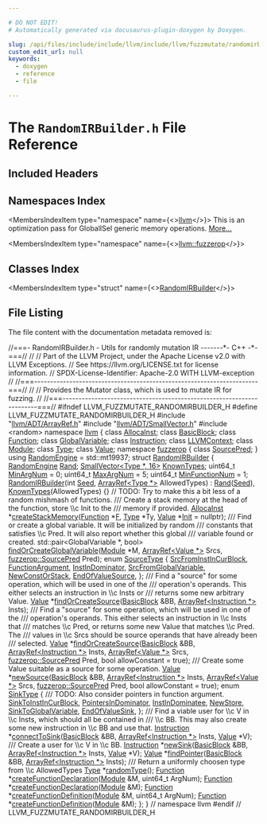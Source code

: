 ```yaml
---

# DO NOT EDIT!
# Automatically generated via docusaurus-plugin-doxygen by Doxygen.

slug: /api/files/include/include/llvm/include/llvm/fuzzmutate/randomirbuilder-h
custom_edit_url: null
keywords:
  - doxygen
  - reference
  - file

---
```





# The `RandomIRBuilder.h` File Reference

<DoxygenPage pluginConfig={pluginConfig}>



## Included Headers

<IncludesList>
<IncludesListItem
  filePath="llvm/ADT/ArrayRef.h"
  permalink="/docs/api/files/include/include/llvm/include/llvm/adt/arrayref-h"
  isLocal="true" />
<IncludesListItem
  filePath="llvm/ADT/SmallVector.h"
  permalink="/docs/api/files/include/include/llvm/include/llvm/adt/smallvector-h"
  isLocal="true" />
<IncludesListItem
  filePath="random"
  permalink=""
  isLocal="false" />
</IncludesList>

## Namespaces Index

<MembersIndex>

<MembersIndexItem
  type="namespace"
  name={<><a href="/docs/api/namespaces/llvm">llvm</a></>}>
This is an optimization pass for GlobalISel generic memory operations. <a href="/docs/api/namespaces/llvm/#details">More...</a>
</MembersIndexItem>

<MembersIndexItem
  type="namespace"
  name={<><a href="/docs/api/namespaces/llvm/fuzzerop">llvm::fuzzerop</a></>}>
</MembersIndexItem>

</MembersIndex>

## Classes Index

<MembersIndex>

<MembersIndexItem
  type="struct"
  name={<><a href="/docs/api/structs/llvm/randomirbuilder">RandomIRBuilder</a></>}>
</MembersIndexItem>

</MembersIndex>


## File Listing

The file content with the documentation metadata removed is:

<ProgramListing>

<Link id="l00001" /><CodeLine lineNumber="1"><Highlight kind="comment">//===- RandomIRBuilder.h - Utils for randomly mutation IR -------&#42;- C++ -&#42;-===//</Highlight><Highlight kind="normal"></Highlight></CodeLine>
<Link id="l00002" /><CodeLine lineNumber="2"><Highlight kind="normal"></Highlight><Highlight kind="comment">//</Highlight><Highlight kind="normal"></Highlight></CodeLine>
<Link id="l00003" /><CodeLine lineNumber="3"><Highlight kind="normal"></Highlight><Highlight kind="comment">// Part of the LLVM Project, under the Apache License v2.0 with LLVM Exceptions.</Highlight><Highlight kind="normal"></Highlight></CodeLine>
<Link id="l00004" /><CodeLine lineNumber="4"><Highlight kind="normal"></Highlight><Highlight kind="comment">// See https://llvm.org/LICENSE.txt for license information.</Highlight><Highlight kind="normal"></Highlight></CodeLine>
<Link id="l00005" /><CodeLine lineNumber="5"><Highlight kind="normal"></Highlight><Highlight kind="comment">// SPDX-License-Identifier: Apache-2.0 WITH LLVM-exception</Highlight><Highlight kind="normal"></Highlight></CodeLine>
<Link id="l00006" /><CodeLine lineNumber="6"><Highlight kind="normal"></Highlight><Highlight kind="comment">//</Highlight><Highlight kind="normal"></Highlight></CodeLine>
<Link id="l00007" /><CodeLine lineNumber="7"><Highlight kind="normal"></Highlight><Highlight kind="comment">//===----------------------------------------------------------------------===//</Highlight><Highlight kind="normal"></Highlight></CodeLine>
<Link id="l00008" /><CodeLine lineNumber="8"><Highlight kind="normal"></Highlight><Highlight kind="comment">//</Highlight><Highlight kind="normal"></Highlight></CodeLine>
<Link id="l00009" /><CodeLine lineNumber="9"><Highlight kind="normal"></Highlight><Highlight kind="comment">// Provides the Mutator class, which is used to mutate IR for fuzzing.</Highlight><Highlight kind="normal"></Highlight></CodeLine>
<Link id="l00010" /><CodeLine lineNumber="10"><Highlight kind="normal"></Highlight><Highlight kind="comment">//</Highlight><Highlight kind="normal"></Highlight></CodeLine>
<Link id="l00011" /><CodeLine lineNumber="11"><Highlight kind="normal"></Highlight><Highlight kind="comment">//===----------------------------------------------------------------------===//</Highlight><Highlight kind="normal"></Highlight></CodeLine>
<Link id="l00012" /><CodeLine lineNumber="12"><Highlight kind="normal"></Highlight></CodeLine>
<Link id="l00013" /><CodeLine lineNumber="13"><Highlight kind="normal"></Highlight><Highlight kind="preprocessor">#ifndef LLVM&#95;FUZZMUTATE&#95;RANDOMIRBUILDER&#95;H</Highlight><Highlight kind="normal"></Highlight></CodeLine>
<Link id="l00014" /><CodeLine lineNumber="14"><Highlight kind="normal"></Highlight><Highlight kind="preprocessor">#define LLVM&#95;FUZZMUTATE&#95;RANDOMIRBUILDER&#95;H</Highlight><Highlight kind="normal"></Highlight></CodeLine>
<Link id="l00015" /><CodeLine lineNumber="15"><Highlight kind="normal"></Highlight></CodeLine>
<Link id="l00016" /><CodeLine lineNumber="16"><Highlight kind="normal"></Highlight><Highlight kind="preprocessor">#include &quot;<a href="/docs/api/files/include/include/llvm/include/llvm/adt/arrayref-h">llvm/ADT/ArrayRef.h</a>&quot;</Highlight><Highlight kind="normal"></Highlight></CodeLine>
<Link id="l00017" /><CodeLine lineNumber="17"><Highlight kind="normal"></Highlight><Highlight kind="preprocessor">#include &quot;<a href="/docs/api/files/include/include/llvm/include/llvm/adt/smallvector-h">llvm/ADT/SmallVector.h</a>&quot;</Highlight><Highlight kind="normal"></Highlight></CodeLine>
<Link id="l00018" /><CodeLine lineNumber="18"><Highlight kind="normal"></Highlight><Highlight kind="preprocessor">#include &lt;random&gt;</Highlight><Highlight kind="normal"></Highlight></CodeLine>
<Link id="l00019" /><CodeLine lineNumber="19"><Highlight kind="normal"></Highlight></CodeLine>
<Link id="l00020" /><CodeLine lineNumber="20"><Highlight kind="normal"></Highlight><Highlight kind="keyword">namespace </Highlight><Highlight kind="normal"><a href="/docs/api/namespaces/llvm">llvm</a> &#123;</Highlight></CodeLine>
<Link id="l00021" /><CodeLine lineNumber="21"><Highlight kind="normal"></Highlight><Highlight kind="keyword">class </Highlight><Highlight kind="normal"><a href="/docs/api/classes/llvm/allocainst">AllocaInst</a>;</Highlight></CodeLine>
<Link id="l00022" /><CodeLine lineNumber="22"><Highlight kind="normal"></Highlight><Highlight kind="keyword">class </Highlight><Highlight kind="normal"><a href="/docs/api/classes/llvm/basicblock">BasicBlock</a>;</Highlight></CodeLine>
<Link id="l00023" /><CodeLine lineNumber="23"><Highlight kind="normal"></Highlight><Highlight kind="keyword">class </Highlight><Highlight kind="normal"><a href="/docs/api/classes/llvm/function">Function</a>;</Highlight></CodeLine>
<Link id="l00024" /><CodeLine lineNumber="24"><Highlight kind="normal"></Highlight><Highlight kind="keyword">class </Highlight><Highlight kind="normal"><a href="/docs/api/classes/llvm/globalvariable">GlobalVariable</a>;</Highlight></CodeLine>
<Link id="l00025" /><CodeLine lineNumber="25"><Highlight kind="normal"></Highlight><Highlight kind="keyword">class </Highlight><Highlight kind="normal"><a href="/docs/api/classes/llvm/instruction">Instruction</a>;</Highlight></CodeLine>
<Link id="l00026" /><CodeLine lineNumber="26"><Highlight kind="normal"></Highlight><Highlight kind="keyword">class </Highlight><Highlight kind="normal"><a href="/docs/api/classes/llvm/llvmcontext">LLVMContext</a>;</Highlight></CodeLine>
<Link id="l00027" /><CodeLine lineNumber="27"><Highlight kind="normal"></Highlight><Highlight kind="keyword">class </Highlight><Highlight kind="normal"><a href="/docs/api/classes/llvm/module">Module</a>;</Highlight></CodeLine>
<Link id="l00028" /><CodeLine lineNumber="28"><Highlight kind="normal"></Highlight><Highlight kind="keyword">class </Highlight><Highlight kind="normal"><a href="/docs/api/classes/llvm/type">Type</a>;</Highlight></CodeLine>
<Link id="l00029" /><CodeLine lineNumber="29"><Highlight kind="normal"></Highlight><Highlight kind="keyword">class </Highlight><Highlight kind="normal"><a href="/docs/api/classes/llvm/value">Value</a>;</Highlight></CodeLine>
<Link id="l00030" /><CodeLine lineNumber="30"><Highlight kind="normal"></Highlight></CodeLine>
<Link id="l00031" /><CodeLine lineNumber="31"><Highlight kind="normal"></Highlight><Highlight kind="keyword">namespace </Highlight><Highlight kind="normal"><a href="/docs/api/namespaces/llvm/fuzzerop">fuzzerop</a> &#123;</Highlight></CodeLine>
<Link id="l00032" /><CodeLine lineNumber="32"><Highlight kind="normal"></Highlight><Highlight kind="keyword">class </Highlight><Highlight kind="normal"><a href="/docs/api/classes/llvm/fuzzerop/sourcepred">SourcePred</a>;</Highlight></CodeLine>
<Link id="l00033" /><CodeLine lineNumber="33"><Highlight kind="normal">&#125;</Highlight></CodeLine>
<Link id="l00034" /><CodeLine lineNumber="34"><Highlight kind="normal"></Highlight></CodeLine>
<Link id="l00035" /><CodeLine lineNumber="35" lineLink="/docs/api/namespaces/llvm/#a8160fd650436368290f5722231f731fd"><Highlight kind="normal"></Highlight><Highlight kind="keyword">using </Highlight><Highlight kind="normal"><a href="/docs/api/namespaces/llvm/#a8160fd650436368290f5722231f731fd">RandomEngine</a> = std::mt19937;</Highlight></CodeLine>
<Link id="l00036" /><CodeLine lineNumber="36"><Highlight kind="normal"></Highlight></CodeLine>
<Link id="l00037" /><CodeLine lineNumber="37" lineLink="/docs/api/structs/llvm/randomirbuilder"><Highlight kind="normal"></Highlight><Highlight kind="keyword">struct </Highlight><Highlight kind="normal"><a href="/docs/api/structs/llvm/randomirbuilder/#a41c54af34530c5d13465a26a69df00d2">RandomIRBuilder</a> &#123;</Highlight></CodeLine>
<Link id="l00038" /><CodeLine lineNumber="38" lineLink="/docs/api/structs/llvm/randomirbuilder/#a01056e939ac37a0452cd1992ff8005ef"><Highlight kind="normal">  <a href="/docs/api/namespaces/llvm/#a8160fd650436368290f5722231f731fd">RandomEngine</a> <a href="/docs/api/structs/llvm/randomirbuilder/#a01056e939ac37a0452cd1992ff8005ef">Rand</a>;</Highlight></CodeLine>
<Link id="l00039" /><CodeLine lineNumber="39" lineLink="/docs/api/structs/llvm/randomirbuilder/#a2b95175df9fb4eb569d18aec29c82159"><Highlight kind="normal">  <a href="/docs/api/classes/llvm/smallvector">SmallVector&lt;Type &#42;, 16&gt;</a> <a href="/docs/api/structs/llvm/randomirbuilder/#a2b95175df9fb4eb569d18aec29c82159">KnownTypes</a>;</Highlight></CodeLine>
<Link id="l00040" /><CodeLine lineNumber="40"><Highlight kind="normal"></Highlight></CodeLine>
<Link id="l00041" /><CodeLine lineNumber="41" lineLink="/docs/api/structs/llvm/randomirbuilder/#ae28ff8b1137dd062a8f23d7554631838"><Highlight kind="normal">  uint64&#95;t <a href="/docs/api/structs/llvm/randomirbuilder/#ae28ff8b1137dd062a8f23d7554631838">MinArgNum</a> = 0;</Highlight></CodeLine>
<Link id="l00042" /><CodeLine lineNumber="42" lineLink="/docs/api/structs/llvm/randomirbuilder/#abcdead6726c7a77ef991c020a0699eaa"><Highlight kind="normal">  uint64&#95;t <a href="/docs/api/structs/llvm/randomirbuilder/#abcdead6726c7a77ef991c020a0699eaa">MaxArgNum</a> = 5;</Highlight></CodeLine>
<Link id="l00043" /><CodeLine lineNumber="43" lineLink="/docs/api/structs/llvm/randomirbuilder/#a19a79375c427ba944afadf6c14314cbf"><Highlight kind="normal">  uint64&#95;t <a href="/docs/api/structs/llvm/randomirbuilder/#a19a79375c427ba944afadf6c14314cbf">MinFunctionNum</a> = 1;</Highlight></CodeLine>
<Link id="l00044" /><CodeLine lineNumber="44"><Highlight kind="normal"></Highlight></CodeLine>
<Link id="l00045" /><CodeLine lineNumber="45" lineLink="/docs/api/structs/llvm/randomirbuilder/#a41c54af34530c5d13465a26a69df00d2"><Highlight kind="normal">  <a href="/docs/api/structs/llvm/randomirbuilder/#a41c54af34530c5d13465a26a69df00d2">RandomIRBuilder</a>(</Highlight><Highlight kind="keywordtype">int</Highlight><Highlight kind="normal"> <a href="/docs/api/files/lib/lib/support/randomnumbergenerator-cpp/#a0c7bb0b4761ae4c3f875fb9b0a235a93">Seed</a>, <a href="/docs/api/classes/llvm/arrayref">ArrayRef&lt;Type &#42;&gt;</a> AllowedTypes)</Highlight></CodeLine>
<Link id="l00046" /><CodeLine lineNumber="46"><Highlight kind="normal">      : <a href="/docs/api/structs/llvm/randomirbuilder/#a01056e939ac37a0452cd1992ff8005ef">Rand</a>(<a href="/docs/api/files/lib/lib/support/randomnumbergenerator-cpp/#a0c7bb0b4761ae4c3f875fb9b0a235a93">Seed</a>), <a href="/docs/api/structs/llvm/randomirbuilder/#a2b95175df9fb4eb569d18aec29c82159">KnownTypes</a>(AllowedTypes) &#123;&#125;</Highlight></CodeLine>
<Link id="l00047" /><CodeLine lineNumber="47"><Highlight kind="normal"></Highlight></CodeLine>
<Link id="l00048" /><CodeLine lineNumber="48"><Highlight kind="normal">  </Highlight><Highlight kind="comment">// TODO: Try to make this a bit less of a random mishmash of functions.</Highlight><Highlight kind="normal"></Highlight></CodeLine>
<Link id="l00049" /><CodeLine lineNumber="49"><Highlight kind="normal"></Highlight><Highlight kind="comment"></Highlight></CodeLine>
<Link id="l00050" /><CodeLine lineNumber="50"><Highlight kind="comment">  /// Create a stack memory at the head of the function, store \\c Init to the</Highlight></CodeLine>
<Link id="l00051" /><CodeLine lineNumber="51"><Highlight kind="comment">  /// memory if provided.</Highlight><Highlight kind="normal"></Highlight></CodeLine>
<Link id="l00052" /><CodeLine lineNumber="52"><Highlight kind="normal">  <a href="/docs/api/classes/llvm/allocainst">AllocaInst</a> &#42;<a href="/docs/api/structs/llvm/randomirbuilder/#a50ee598578572bbfadfb9279f650cdd7">createStackMemory</a>(<a href="/docs/api/classes/llvm/function">Function</a> &#42;<a href="/docs/api/files/lib/lib/support/md5-cpp/#a96d73bbd7af15cb1fc38c3f4a3bd82e9">F</a>, <a href="/docs/api/classes/llvm/type">Type</a> &#42;Ty, <a href="/docs/api/classes/llvm/value">Value</a> &#42;<a href="/docs/api/classes/llvm/init">Init</a> = </Highlight><Highlight kind="keyword">nullptr</Highlight><Highlight kind="normal">);</Highlight><Highlight kind="comment"></Highlight></CodeLine>
<Link id="l00053" /><CodeLine lineNumber="53"><Highlight kind="comment">  /// Find or create a global variable. It will be initialized by random</Highlight></CodeLine>
<Link id="l00054" /><CodeLine lineNumber="54"><Highlight kind="comment">  /// constants that satisfies \\c Pred. It will also report whether this global</Highlight></CodeLine>
<Link id="l00055" /><CodeLine lineNumber="55"><Highlight kind="comment">  /// variable found or created.</Highlight><Highlight kind="normal"></Highlight></CodeLine>
<Link id="l00056" /><CodeLine lineNumber="56"><Highlight kind="normal">  std::pair&lt;GlobalVariable &#42;, bool&gt;</Highlight></CodeLine>
<Link id="l00057" /><CodeLine lineNumber="57"><Highlight kind="normal">  <a href="/docs/api/structs/llvm/randomirbuilder/#a45a66620cecb92a4ffdc36042859c575">findOrCreateGlobalVariable</a>(<a href="/docs/api/classes/llvm/module">Module</a> &#42;M, <a href="/docs/api/classes/llvm/arrayref">ArrayRef&lt;Value &#42;&gt;</a> Srcs,</Highlight></CodeLine>
<Link id="l00058" /><CodeLine lineNumber="58"><Highlight kind="normal">                             <a href="/docs/api/classes/llvm/fuzzerop/sourcepred">fuzzerop::SourcePred</a> Pred);</Highlight></CodeLine>
<Link id="l00059" /><CodeLine lineNumber="59" lineLink="/docs/api/structs/llvm/randomirbuilder/#afc8fc540b727697fd76b8fec899237cc"><Highlight kind="normal">  </Highlight><Highlight kind="keyword">enum</Highlight><Highlight kind="normal"> <a href="/docs/api/structs/llvm/randomirbuilder/#afc8fc540b727697fd76b8fec899237cc">SourceType</a> &#123;</Highlight></CodeLine>
<Link id="l00060" /><CodeLine lineNumber="60" lineLink="/docs/api/structs/llvm/randomirbuilder/#afc8fc540b727697fd76b8fec899237cca810b2bd5bed5da88982ee7a2ff81d9e6"><Highlight kind="normal">    <a href="/docs/api/structs/llvm/randomirbuilder/#afc8fc540b727697fd76b8fec899237cca810b2bd5bed5da88982ee7a2ff81d9e6">SrcFromInstInCurBlock</a>,</Highlight></CodeLine>
<Link id="l00061" /><CodeLine lineNumber="61" lineLink="/docs/api/structs/llvm/randomirbuilder/#afc8fc540b727697fd76b8fec899237cca0a9098057aeb2f738bff9e305777bb34"><Highlight kind="normal">    <a href="/docs/api/structs/llvm/randomirbuilder/#afc8fc540b727697fd76b8fec899237cca0a9098057aeb2f738bff9e305777bb34">FunctionArgument</a>,</Highlight></CodeLine>
<Link id="l00062" /><CodeLine lineNumber="62" lineLink="/docs/api/structs/llvm/randomirbuilder/#afc8fc540b727697fd76b8fec899237cca2d9ebfb9a11cc816e7f870a4c62a830c"><Highlight kind="normal">    <a href="/docs/api/structs/llvm/randomirbuilder/#afc8fc540b727697fd76b8fec899237cca2d9ebfb9a11cc816e7f870a4c62a830c">InstInDominator</a>,</Highlight></CodeLine>
<Link id="l00063" /><CodeLine lineNumber="63" lineLink="/docs/api/structs/llvm/randomirbuilder/#afc8fc540b727697fd76b8fec899237ccaeb5c43a6fff8e66f2d4c7b57cd529cb5"><Highlight kind="normal">    <a href="/docs/api/structs/llvm/randomirbuilder/#afc8fc540b727697fd76b8fec899237ccaeb5c43a6fff8e66f2d4c7b57cd529cb5">SrcFromGlobalVariable</a>,</Highlight></CodeLine>
<Link id="l00064" /><CodeLine lineNumber="64" lineLink="/docs/api/structs/llvm/randomirbuilder/#afc8fc540b727697fd76b8fec899237cca51d1677574dfb35d07d7c8101ace27e3"><Highlight kind="normal">    <a href="/docs/api/structs/llvm/randomirbuilder/#afc8fc540b727697fd76b8fec899237cca51d1677574dfb35d07d7c8101ace27e3">NewConstOrStack</a>,</Highlight></CodeLine>
<Link id="l00065" /><CodeLine lineNumber="65" lineLink="/docs/api/structs/llvm/randomirbuilder/#afc8fc540b727697fd76b8fec899237ccaf1c63139722b2158137dd19c51dfffe9"><Highlight kind="normal">    <a href="/docs/api/structs/llvm/randomirbuilder/#afc8fc540b727697fd76b8fec899237ccaf1c63139722b2158137dd19c51dfffe9">EndOfValueSource</a>,</Highlight></CodeLine>
<Link id="l00066" /><CodeLine lineNumber="66"><Highlight kind="normal">  &#125;;</Highlight><Highlight kind="comment"></Highlight></CodeLine>
<Link id="l00067" /><CodeLine lineNumber="67"><Highlight kind="comment">  /// Find a &quot;source&quot; for some operation, which will be used in one of the</Highlight></CodeLine>
<Link id="l00068" /><CodeLine lineNumber="68"><Highlight kind="comment">  /// operation&#39;s operands. This either selects an instruction in \\c Insts or</Highlight></CodeLine>
<Link id="l00069" /><CodeLine lineNumber="69"><Highlight kind="comment">  /// returns some new arbitrary Value.</Highlight><Highlight kind="normal"></Highlight></CodeLine>
<Link id="l00070" /><CodeLine lineNumber="70"><Highlight kind="normal">  <a href="/docs/api/classes/llvm/value">Value</a> &#42;<a href="/docs/api/structs/llvm/randomirbuilder/#a47a923aecde90d3d6e66e00bab23318d">findOrCreateSource</a>(<a href="/docs/api/classes/llvm/basicblock">BasicBlock</a> &amp;BB, <a href="/docs/api/classes/llvm/arrayref">ArrayRef&lt;Instruction &#42;&gt;</a> Insts);</Highlight><Highlight kind="comment"></Highlight></CodeLine>
<Link id="l00071" /><CodeLine lineNumber="71"><Highlight kind="comment">  /// Find a &quot;source&quot; for some operation, which will be used in one of the</Highlight></CodeLine>
<Link id="l00072" /><CodeLine lineNumber="72"><Highlight kind="comment">  /// operation&#39;s operands. This either selects an instruction in \\c Insts that</Highlight></CodeLine>
<Link id="l00073" /><CodeLine lineNumber="73"><Highlight kind="comment">  /// matches \\c Pred, or returns some new Value that matches \\c Pred. The</Highlight></CodeLine>
<Link id="l00074" /><CodeLine lineNumber="74"><Highlight kind="comment">  /// values in \\c Srcs should be source operands that have already been</Highlight></CodeLine>
<Link id="l00075" /><CodeLine lineNumber="75"><Highlight kind="comment">  /// selected.</Highlight><Highlight kind="normal"></Highlight></CodeLine>
<Link id="l00076" /><CodeLine lineNumber="76"><Highlight kind="normal">  <a href="/docs/api/classes/llvm/value">Value</a> &#42;<a href="/docs/api/structs/llvm/randomirbuilder/#a47a923aecde90d3d6e66e00bab23318d">findOrCreateSource</a>(<a href="/docs/api/classes/llvm/basicblock">BasicBlock</a> &amp;BB, <a href="/docs/api/classes/llvm/arrayref">ArrayRef&lt;Instruction &#42;&gt;</a> Insts,</Highlight></CodeLine>
<Link id="l00077" /><CodeLine lineNumber="77"><Highlight kind="normal">                            <a href="/docs/api/classes/llvm/arrayref">ArrayRef&lt;Value &#42;&gt;</a> Srcs, <a href="/docs/api/classes/llvm/fuzzerop/sourcepred">fuzzerop::SourcePred</a> Pred,</Highlight></CodeLine>
<Link id="l00078" /><CodeLine lineNumber="78"><Highlight kind="normal">                            </Highlight><Highlight kind="keywordtype">bool</Highlight><Highlight kind="normal"> allowConstant = </Highlight><Highlight kind="keyword">true</Highlight><Highlight kind="normal">);</Highlight><Highlight kind="comment"></Highlight></CodeLine>
<Link id="l00079" /><CodeLine lineNumber="79"><Highlight kind="comment">  /// Create some Value suitable as a source for some operation.</Highlight><Highlight kind="normal"></Highlight></CodeLine>
<Link id="l00080" /><CodeLine lineNumber="80"><Highlight kind="normal">  <a href="/docs/api/classes/llvm/value">Value</a> &#42;<a href="/docs/api/structs/llvm/randomirbuilder/#a8b569b7040c15c2e2233b3064caa8f4f">newSource</a>(<a href="/docs/api/classes/llvm/basicblock">BasicBlock</a> &amp;BB, <a href="/docs/api/classes/llvm/arrayref">ArrayRef&lt;Instruction &#42;&gt;</a> Insts,</Highlight></CodeLine>
<Link id="l00081" /><CodeLine lineNumber="81"><Highlight kind="normal">                   <a href="/docs/api/classes/llvm/arrayref">ArrayRef&lt;Value &#42;&gt;</a> Srcs, <a href="/docs/api/classes/llvm/fuzzerop/sourcepred">fuzzerop::SourcePred</a> Pred,</Highlight></CodeLine>
<Link id="l00082" /><CodeLine lineNumber="82"><Highlight kind="normal">                   </Highlight><Highlight kind="keywordtype">bool</Highlight><Highlight kind="normal"> allowConstant = </Highlight><Highlight kind="keyword">true</Highlight><Highlight kind="normal">);</Highlight></CodeLine>
<Link id="l00083" /><CodeLine lineNumber="83"><Highlight kind="normal"></Highlight></CodeLine>
<Link id="l00084" /><CodeLine lineNumber="84" lineLink="/docs/api/structs/llvm/randomirbuilder/#ab56a2db639492477ac49bd3305c83ecb"><Highlight kind="normal">  </Highlight><Highlight kind="keyword">enum</Highlight><Highlight kind="normal"> <a href="/docs/api/structs/llvm/randomirbuilder/#ab56a2db639492477ac49bd3305c83ecb">SinkType</a> &#123;</Highlight><Highlight kind="comment"></Highlight></CodeLine>
<Link id="l00085" /><CodeLine lineNumber="85"><Highlight kind="comment">    /// TODO: Also consider pointers in function argument.</Highlight><Highlight kind="normal"></Highlight></CodeLine>
<Link id="l00086" /><CodeLine lineNumber="86" lineLink="/docs/api/structs/llvm/randomirbuilder/#ab56a2db639492477ac49bd3305c83ecba27a2b4f186aa1ae115c6876ec840956e"><Highlight kind="normal">    <a href="/docs/api/structs/llvm/randomirbuilder/#ab56a2db639492477ac49bd3305c83ecba27a2b4f186aa1ae115c6876ec840956e">SinkToInstInCurBlock</a>,</Highlight></CodeLine>
<Link id="l00087" /><CodeLine lineNumber="87" lineLink="/docs/api/structs/llvm/randomirbuilder/#ab56a2db639492477ac49bd3305c83ecba26163bf801aec5cdabb9ea9023e29939"><Highlight kind="normal">    <a href="/docs/api/structs/llvm/randomirbuilder/#ab56a2db639492477ac49bd3305c83ecba26163bf801aec5cdabb9ea9023e29939">PointersInDominator</a>,</Highlight></CodeLine>
<Link id="l00088" /><CodeLine lineNumber="88" lineLink="/docs/api/structs/llvm/randomirbuilder/#ab56a2db639492477ac49bd3305c83ecba3ffee30a398eb75e961c4f2a66727dcf"><Highlight kind="normal">    <a href="/docs/api/structs/llvm/randomirbuilder/#ab56a2db639492477ac49bd3305c83ecba3ffee30a398eb75e961c4f2a66727dcf">InstInDominatee</a>,</Highlight></CodeLine>
<Link id="l00089" /><CodeLine lineNumber="89" lineLink="/docs/api/structs/llvm/randomirbuilder/#ab56a2db639492477ac49bd3305c83ecba0311270301d33de763eb4efccd957f63"><Highlight kind="normal">    <a href="/docs/api/structs/llvm/randomirbuilder/#ab56a2db639492477ac49bd3305c83ecba0311270301d33de763eb4efccd957f63">NewStore</a>,</Highlight></CodeLine>
<Link id="l00090" /><CodeLine lineNumber="90" lineLink="/docs/api/structs/llvm/randomirbuilder/#ab56a2db639492477ac49bd3305c83ecba88b3b2f3449155ee8bdcc40f53eb5576"><Highlight kind="normal">    <a href="/docs/api/structs/llvm/randomirbuilder/#ab56a2db639492477ac49bd3305c83ecba88b3b2f3449155ee8bdcc40f53eb5576">SinkToGlobalVariable</a>,</Highlight></CodeLine>
<Link id="l00091" /><CodeLine lineNumber="91" lineLink="/docs/api/structs/llvm/randomirbuilder/#ab56a2db639492477ac49bd3305c83ecba004a89faafc5f4a30e987ba67d775540"><Highlight kind="normal">    <a href="/docs/api/structs/llvm/randomirbuilder/#ab56a2db639492477ac49bd3305c83ecba004a89faafc5f4a30e987ba67d775540">EndOfValueSink</a>,</Highlight></CodeLine>
<Link id="l00092" /><CodeLine lineNumber="92"><Highlight kind="normal">  &#125;;</Highlight><Highlight kind="comment"></Highlight></CodeLine>
<Link id="l00093" /><CodeLine lineNumber="93"><Highlight kind="comment">  /// Find a viable user for \\c V in \\c Insts, which should all be contained in</Highlight></CodeLine>
<Link id="l00094" /><CodeLine lineNumber="94"><Highlight kind="comment">  /// \\c BB. This may also create some new instruction in \\c BB and use that.</Highlight><Highlight kind="normal"></Highlight></CodeLine>
<Link id="l00095" /><CodeLine lineNumber="95"><Highlight kind="normal">  <a href="/docs/api/classes/llvm/instruction">Instruction</a> &#42;<a href="/docs/api/structs/llvm/randomirbuilder/#a993771e7c58c60044cbc4c57f689406e">connectToSink</a>(<a href="/docs/api/classes/llvm/basicblock">BasicBlock</a> &amp;BB, <a href="/docs/api/classes/llvm/arrayref">ArrayRef&lt;Instruction &#42;&gt;</a> Insts,</Highlight></CodeLine>
<Link id="l00096" /><CodeLine lineNumber="96"><Highlight kind="normal">                             <a href="/docs/api/classes/llvm/value">Value</a> &#42;V);</Highlight><Highlight kind="comment"></Highlight></CodeLine>
<Link id="l00097" /><CodeLine lineNumber="97"><Highlight kind="comment">  /// Create a user for \\c V in \\c BB.</Highlight><Highlight kind="normal"></Highlight></CodeLine>
<Link id="l00098" /><CodeLine lineNumber="98"><Highlight kind="normal">  <a href="/docs/api/classes/llvm/instruction">Instruction</a> &#42;<a href="/docs/api/structs/llvm/randomirbuilder/#a679d0966b3083f647af785f24936d3d9">newSink</a>(<a href="/docs/api/classes/llvm/basicblock">BasicBlock</a> &amp;BB, <a href="/docs/api/classes/llvm/arrayref">ArrayRef&lt;Instruction &#42;&gt;</a> Insts, <a href="/docs/api/classes/llvm/value">Value</a> &#42;V);</Highlight></CodeLine>
<Link id="l00099" /><CodeLine lineNumber="99"><Highlight kind="normal">  <a href="/docs/api/classes/llvm/value">Value</a> &#42;<a href="/docs/api/structs/llvm/randomirbuilder/#adc37df924da7f46c47c5f04d20d52c3e">findPointer</a>(<a href="/docs/api/classes/llvm/basicblock">BasicBlock</a> &amp;BB, <a href="/docs/api/classes/llvm/arrayref">ArrayRef&lt;Instruction &#42;&gt;</a> Insts);</Highlight><Highlight kind="comment"></Highlight></CodeLine>
<Link id="l00100" /><CodeLine lineNumber="100"><Highlight kind="comment">  /// Return a uniformly choosen type from \\c AllowedTypes</Highlight><Highlight kind="normal"></Highlight></CodeLine>
<Link id="l00101" /><CodeLine lineNumber="101"><Highlight kind="normal">  <a href="/docs/api/classes/llvm/type">Type</a> &#42;<a href="/docs/api/structs/llvm/randomirbuilder/#afde61f758ce6c73015640b4cf6087a76">randomType</a>();</Highlight></CodeLine>
<Link id="l00102" /><CodeLine lineNumber="102"><Highlight kind="normal">  <a href="/docs/api/classes/llvm/function">Function</a> &#42;<a href="/docs/api/structs/llvm/randomirbuilder/#a272d004d22ae2326fa35628cff91dd69">createFunctionDeclaration</a>(<a href="/docs/api/classes/llvm/module">Module</a> &amp;M, uint64&#95;t ArgNum);</Highlight></CodeLine>
<Link id="l00103" /><CodeLine lineNumber="103"><Highlight kind="normal">  <a href="/docs/api/classes/llvm/function">Function</a> &#42;<a href="/docs/api/structs/llvm/randomirbuilder/#a272d004d22ae2326fa35628cff91dd69">createFunctionDeclaration</a>(<a href="/docs/api/classes/llvm/module">Module</a> &amp;M);</Highlight></CodeLine>
<Link id="l00104" /><CodeLine lineNumber="104"><Highlight kind="normal">  <a href="/docs/api/classes/llvm/function">Function</a> &#42;<a href="/docs/api/structs/llvm/randomirbuilder/#a7ba6b711f3cab802b6e29a1595d223bb">createFunctionDefinition</a>(<a href="/docs/api/classes/llvm/module">Module</a> &amp;M, uint64&#95;t ArgNum);</Highlight></CodeLine>
<Link id="l00105" /><CodeLine lineNumber="105"><Highlight kind="normal">  <a href="/docs/api/classes/llvm/function">Function</a> &#42;<a href="/docs/api/structs/llvm/randomirbuilder/#a7ba6b711f3cab802b6e29a1595d223bb">createFunctionDefinition</a>(<a href="/docs/api/classes/llvm/module">Module</a> &amp;M);</Highlight></CodeLine>
<Link id="l00106" /><CodeLine lineNumber="106"><Highlight kind="normal">&#125;;</Highlight></CodeLine>
<Link id="l00107" /><CodeLine lineNumber="107"><Highlight kind="normal"></Highlight></CodeLine>
<Link id="l00108" /><CodeLine lineNumber="108"><Highlight kind="normal">&#125; </Highlight><Highlight kind="comment">// namespace llvm</Highlight><Highlight kind="normal"></Highlight></CodeLine>
<Link id="l00109" /><CodeLine lineNumber="109"><Highlight kind="normal"></Highlight></CodeLine>
<Link id="l00110" /><CodeLine lineNumber="110"><Highlight kind="normal"></Highlight><Highlight kind="preprocessor">#endif </Highlight><Highlight kind="comment">// LLVM&#95;FUZZMUTATE&#95;RANDOMIRBUILDER&#95;H</Highlight><Highlight kind="normal"></Highlight></CodeLine>

</ProgramListing>


</DoxygenPage>
